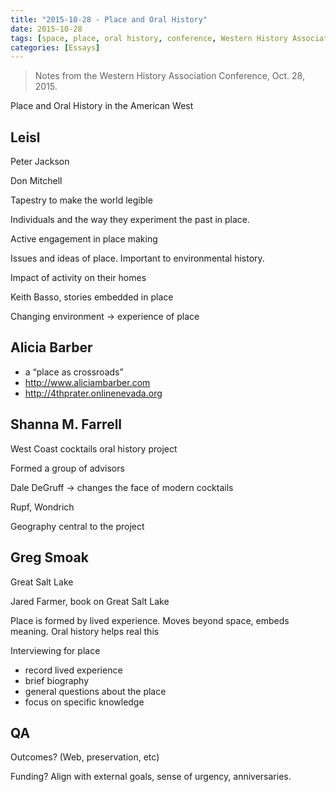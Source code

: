```yaml
---
title: "2015-10-28 - Place and Oral History"
date: 2015-10-28
tags: [space, place, oral history, conference, Western History Association]
categories: [Essays]
---
```


> Notes from the Western History Association Conference, Oct. 28, 2015.

Place and Oral History in the American West

## Leisl

Peter Jackson

Don Mitchell

Tapestry to make the world legible

Individuals and the way they experiment the past in place.

Active engagement in place making

Issues and ideas of place. Important to environmental history.

Impact of activity on their homes

Keith Basso, stories embedded in place

Changing environment -> experience of place

## Alicia Barber

- a "place as crossroads"
- <http://www.aliciambarber.com>
- <http://4thprater.onlinenevada.org>

## Shanna M. Farrell

West Coast cocktails oral history project

Formed a group of advisors

Dale DeGruff -> changes the face of modern cocktails

Rupf, Wondrich

Geography central to the project

## Greg Smoak

Great Salt Lake

Jared Farmer, book on Great Salt Lake

Place is formed by lived experience. Moves beyond space, embeds meaning. Oral history helps real this

Interviewing for place

- record lived experience
- brief biography
- general questions about the place
- focus on specific knowledge

## QA

Outcomes? (Web, preservation, etc)

Funding? Align with external goals, sense of urgency, anniversaries.
